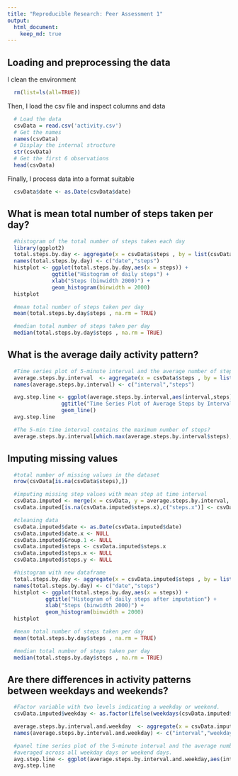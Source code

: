 ```yaml
---
title: "Reproducible Research: Peer Assessment 1"
output: 
  html_document:
    keep_md: true
---
```



## Loading and preprocessing the data
I clean the environment
```r
  rm(list=ls(all=TRUE))
```
Then, I load the csv file and inspect columns and data
```r
  # Load the data
  csvData = read.csv('activity.csv')
  # Get the names
  names(csvData)
  # Display the internal structure
  str(csvData)
  # Get the first 6 observations
  head(csvData)
```
Finally, I process data into a format suitable
```r
  csvData$date <- as.Date(csvData$date)
```

## What is mean total number of steps taken per day?
```r
  #histogram of the total number of steps taken each day
  library(ggplot2)
  total.steps.by.day <- aggregate(x = csvData$steps , by = list(csvData$date), FUN = sum ,na.rm=TRUE)
  names(total.steps.by.day) <- c("date","steps")
  histplot <- ggplot(total.steps.by.day,aes(x = steps)) +
              ggtitle("Histogram of daily steps") +
              xlab("Steps (binwidth 2000)") +
              geom_histogram(binwidth = 2000)
  histplot

  #mean total number of steps taken per day
  mean(total.steps.by.day$steps , na.rm = TRUE)

  #median total number of steps taken per day
  median(total.steps.by.day$steps , na.rm = TRUE)
```
## What is the average daily activity pattern?
```r
  #Time series plot of 5-minute interval and the average number of steps taken,   averaged across all days
  average.steps.by.interval  <- aggregate(x = csvData$steps , by = list(csvData$interval), FUN = mean ,na.rm=TRUE)
  names(average.steps.by.interval) <- c("interval","steps")

  avg.step.line <- ggplot(average.steps.by.interval,aes(interval,steps)) +
                 ggtitle("Time Series Plot of Average Steps by Interval") +
                 geom_line()
  avg.step.line  

  #The 5-min time interval contains the maximum number of steps?
  average.steps.by.interval[which.max(average.steps.by.interval$steps),c("interval")]
```
## Imputing missing values
```r
  #total number of missing values in the dataset
  nrow(csvData[is.na(csvData$steps),])

  #imputing missing step values with mean step at time interval
  csvData.imputed <- merge(x = csvData, y = average.steps.by.interval, by = "interval", all.x = TRUE)
  csvData.imputed[is.na(csvData.imputed$steps.x),c("steps.x")] <- csvData.imputed[is.na(csvData.imputed$steps.x),c("steps.y")]

  #cleaning data
  csvData.imputed$date <- as.Date(csvData.imputed$date)
  csvData.imputed$date.x <- NULL
  csvData.imputed$Group.1 <- NULL
  csvData.imputed$steps <- csvData.imputed$steps.x
  csvData.imputed$steps.x <- NULL
  csvData.imputed$steps.y <- NULL

  #histogram with new dataframe
  total.steps.by.day <- aggregate(x = csvData.imputed$steps , by = list(csvData.imputed$date), FUN = sum ,na.rm=TRUE)
  names(total.steps.by.day) <- c("date","steps")
  histplot <- ggplot(total.steps.by.day,aes(x = steps)) +
            ggtitle("Histogram of daily steps after imputation") +
            xlab("Steps (binwidth 2000)") +
            geom_histogram(binwidth = 2000)
  histplot 

  #mean total number of steps taken per day
  mean(total.steps.by.day$steps , na.rm = TRUE)

  #median total number of steps taken per day
  median(total.steps.by.day$steps , na.rm = TRUE)
```
## Are there differences in activity patterns between weekdays and weekends?
```r
  #Factor variable with two levels indicating a weekday or weekend.
  csvData.imputed$weekday <- as.factor(ifelse(weekdays(csvData.imputed$date) %in% c("Saturday","Sunday"), "Weekend", "Weekday")) 

  average.steps.by.interval.and.weekday  <- aggregate(x = csvData.imputed$steps, by = list(csvData.imputed$interval,csvData.imputed$weekday), FUN = mean ,na.rm=TRUE)
  names(average.steps.by.interval.and.weekday) <- c("interval","weekday","steps")

  #panel time series plot of the 5-minute interval and the average number of steps taken 
  #averaged across all weekday days or weekend days.
  avg.step.line <- ggplot(average.steps.by.interval.and.weekday,aes(interval,steps)) + ggtitle("Time Series Plot of Average Steps by Interval after Imputation") + facet_grid(. ~ weekday) + geom_line(size = 1)
  avg.step.line  
```